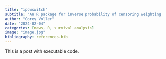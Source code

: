 ```yaml
---
title: "ipcwswitch"
subtitle: "An R package for inverse probability of censoring weighting with an application to switches in clinical trials"
author: "Corey Voller"
date: "2024-02-04"
categories: [news, R, survival analysis]
image: "image.jpg"
bibliography: references.bib
---
```


This is a post with executable code.
